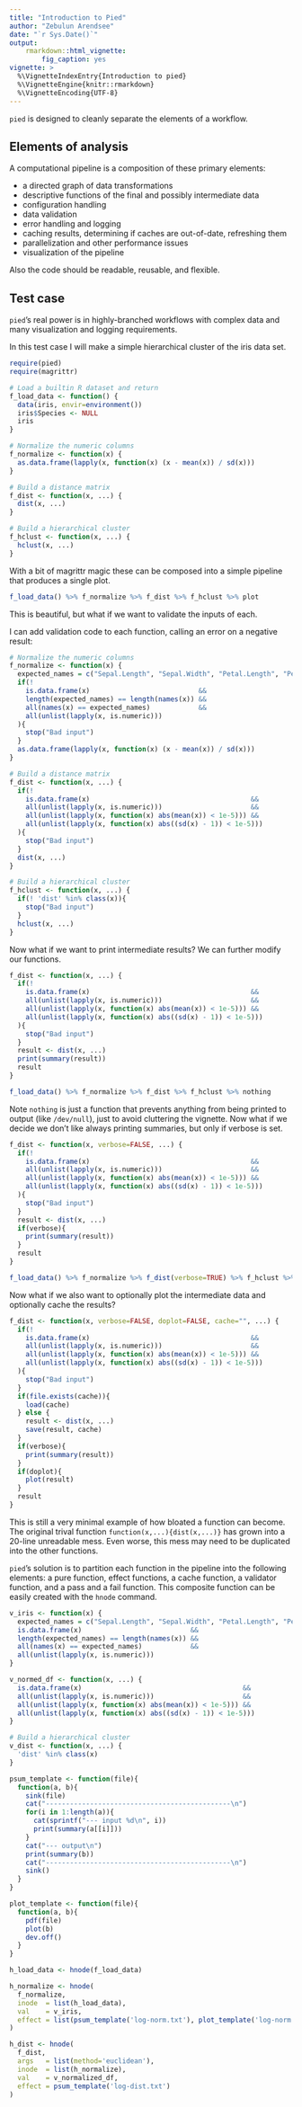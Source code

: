 ```yaml
---
title: "Introduction to Pied"
author: "Zebulun Arendsee"
date: "`r Sys.Date()`"
output:
    rmarkdown::html_vignette:
        fig_caption: yes
vignette: >
  %\VignetteIndexEntry{Introduction to pied}
  %\VignetteEngine{knitr::rmarkdown}
  %\VignetteEncoding{UTF-8}
---
```


`pied` is designed to cleanly separate the elements of a workflow.

## Elements of analysis

A computational pipeline is a composition of these primary elements:

 * a directed graph of data transformations
 * descriptive functions of the final and possibly intermediate data
 * configuration handling
 * data validation
 * error handling and logging
 * caching results, determining if caches are out-of-date, refreshing them
 * parallelization and other performance issues
 * visualization of the pipeline

Also the code should be readable, reusable, and flexible.

## Test case

`pied`'s real power is in highly-branched workflows with complex data and
many visualization and logging requirements.

In this test case I will make a simple hierarchical cluster of the iris data
set.

```r
require(pied)
require(magrittr)
```


```r
# Load a builtin R dataset and return
f_load_data <- function() {
  data(iris, envir=environment()) 
  iris$Species <- NULL
  iris
}

# Normalize the numeric columns
f_normalize <- function(x) {
  as.data.frame(lapply(x, function(x) (x - mean(x)) / sd(x))) 
}

# Build a distance matrix
f_dist <- function(x, ...) {
  dist(x, ...)
}

# Build a hierarchical cluster
f_hclust <- function(x, ...) {
  hclust(x, ...)
}
```

With a bit of magrittr magic these can be composed into a simple pipeline that
produces a single plot.

```r
f_load_data() %>% f_normalize %>% f_dist %>% f_hclust %>% plot
```

This is beautiful, but what if we want to validate the inputs of each.

I can add validation code to each function, calling an error on a negative
result:

```r
# Normalize the numeric columns
f_normalize <- function(x) {
  expected_names = c("Sepal.Length", "Sepal.Width", "Petal.Length", "Petal.Width")
  if(!
    is.data.frame(x)                           &&
    length(expected_names) == length(names(x)) &&
    all(names(x) == expected_names)            &&
    all(unlist(lapply(x, is.numeric)))
  ){
    stop("Bad input")
  }
  as.data.frame(lapply(x, function(x) (x - mean(x)) / sd(x))) 
}

# Build a distance matrix
f_dist <- function(x, ...) {
  if(!
    is.data.frame(x)                                        &&
    all(unlist(lapply(x, is.numeric)))                      &&
    all(unlist(lapply(x, function(x) abs(mean(x)) < 1e-5))) &&
    all(unlist(lapply(x, function(x) abs((sd(x) - 1)) < 1e-5)))
  ){
    stop("Bad input")
  }
  dist(x, ...)
}

# Build a hierarchical cluster
f_hclust <- function(x, ...) {
  if(! 'dist' %in% class(x)){
    stop("Bad input")
  }
  hclust(x, ...)
}
```

Now what if we want to print intermediate results? We can further modify our
functions.

```r
f_dist <- function(x, ...) {
  if(!
    is.data.frame(x)                                        &&
    all(unlist(lapply(x, is.numeric)))                      &&
    all(unlist(lapply(x, function(x) abs(mean(x)) < 1e-5))) &&
    all(unlist(lapply(x, function(x) abs((sd(x) - 1)) < 1e-5)))
  ){
    stop("Bad input")
  }
  result <- dist(x, ...)
  print(summary(result))
  result
}
```

```r
f_load_data() %>% f_normalize %>% f_dist %>% f_hclust %>% nothing
```

Note `nothing` is just a function that prevents anything from being printed to
output (like `/dev/null`), just to avoid cluttering the vignette. Now what if
we decide we don't like always printing summaries, but only if verbose is set.

```r
f_dist <- function(x, verbose=FALSE, ...) {
  if(!
    is.data.frame(x)                                        &&
    all(unlist(lapply(x, is.numeric)))                      &&
    all(unlist(lapply(x, function(x) abs(mean(x)) < 1e-5))) &&
    all(unlist(lapply(x, function(x) abs((sd(x) - 1)) < 1e-5)))
  ){
    stop("Bad input")
  }
  result <- dist(x, ...)
  if(verbose){
    print(summary(result))
  }
  result
}
```

```r
f_load_data() %>% f_normalize %>% f_dist(verbose=TRUE) %>% f_hclust %>% nothing
```

Now what if we also want to optionally plot the intermediate data and
optionally cache the results?

```r
f_dist <- function(x, verbose=FALSE, doplot=FALSE, cache="", ...) {
  if(!
    is.data.frame(x)                                        &&
    all(unlist(lapply(x, is.numeric)))                      &&
    all(unlist(lapply(x, function(x) abs(mean(x)) < 1e-5))) &&
    all(unlist(lapply(x, function(x) abs((sd(x) - 1)) < 1e-5)))
  ){
    stop("Bad input")
  }
  if(file.exists(cache)){
    load(cache)
  } else {
    result <- dist(x, ...)
    save(result, cache)
  }
  if(verbose){
    print(summary(result))
  }
  if(doplot){
    plot(result)
  }
  result
}
```

This is still a very minimal example of how bloated a function can become. The
original trival function `function(x,...){dist(x,...)}` has grown into a
20-line unreadable mess. Even worse, this mess may need to be duplicated into
the other functions.

`pied`'s solution is to partition each function in the pipeline into the
following elements: a pure function, effect functions, a cache function, a
validator function, and a pass and a fail function. This composite function can
be easily created with the `hnode` command.


```r
v_iris <- function(x) {
  expected_names = c("Sepal.Length", "Sepal.Width", "Petal.Length", "Petal.Width")
  is.data.frame(x)                           &&
  length(expected_names) == length(names(x)) &&
  all(names(x) == expected_names)            &&
  all(unlist(lapply(x, is.numeric)))
}

v_normed_df <- function(x, ...) {
  is.data.frame(x)                                        &&
  all(unlist(lapply(x, is.numeric)))                      &&
  all(unlist(lapply(x, function(x) abs(mean(x)) < 1e-5))) &&
  all(unlist(lapply(x, function(x) abs((sd(x) - 1)) < 1e-5)))
}

# Build a hierarchical cluster
v_dist <- function(x, ...) {
  'dist' %in% class(x)
}

psum_template <- function(file){
  function(a, b){
    sink(file)
    cat("----------------------------------------------\n")
    for(i in 1:length(a)){
      cat(sprintf("--- input %d\n", i))
      print(summary(a[[i]]))
    }
    cat("--- output\n")
    print(summary(b))
    cat("----------------------------------------------\n")
    sink()
  }
}

plot_template <- function(file){
  function(a, b){
    pdf(file)
    plot(b)
    dev.off()
  }
}

h_load_data <- hnode(f_load_data)

h_normalize <- hnode(
  f_normalize,
  inode  = list(h_load_data),
  val    = v_iris,
  effect = list(psum_template('log-norm.txt'), plot_template('log-norm.pdf'))
)

h_dist <- hnode(
  f_dist,
  args   = list(method='euclidean'),
  inode  = list(h_normalize),
  val    = v_normalized_df,
  effect = psum_template('log-dist.txt')
)
```
